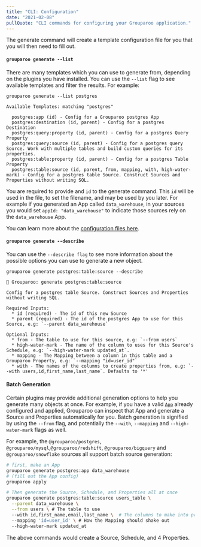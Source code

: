 ```yaml
---
title: "CLI: Configuration"
date: "2021-02-08"
pullQuote: "CLI commands for configuring your Grouparoo application."
---
```


<CLICommand name="generate" />

The generate command will create a template configuration file for you that you will then need to fill out.

#### `grouparoo generate --list`

There are many templates which you can use to generate from, depending on the plugins you have installed. You can use the `--list` flag to see available templates and filter the results. For example:

```
grouparoo generate --list postgres

Available Templates: matching "postgres"

  postgres:app (id) - Config for a Grouparoo postgres App
  postgres:destination (id, parent) - Config for a postgres Destination
  postgres:query:property (id, parent) - Config for a postgres Query Property
  postgres:query:source (id, parent) - Config for a postgres query Source. Work with multiple tables and build custom queries for its properties.
  postgres:table:property (id, parent) - Config for a postgres Table Property
  postgres:table:source (id, parent, from, mapping, with, high-water-mark) - Config for a postgres table Source. Construct Sources and Properties without writing SQL.
```

You are required to provide and `id` to the generate command. This `id` will be used in the file, to set the filename, and may be used by you later. For example if you generated an App called `data_warehouse`, in your sources you would set `appId: "data_warehouse"` to indicate those sources rely on the `data_warehouse` App.

You can learn more about the [configuration files here](/docs/config/code-config).

#### `grouparoo generate --describe`

You can use the `--describe flag` to see more information about the possible options you can use to generate a new object.

```
grouparoo generate postgres:table:source --describe

🦘 Grouparoo: generate postgres:table:source

Config for a postgres table Source. Construct Sources and Properties without writing SQL.

Required Inputs:
  * id (required) - The id of this new Source
  * parent (required) - The id of the postgres App to use for this Source, e.g: `--parent data_warehouse`

Optional Inputs:
  * from - The table to use for this source, e.g: `--from users`
  * high-water-mark - The name of the column to uses for this Source's Schedule, e.g: `--high-water-mark updated_at`.
  * mapping - The Mapping between a column in this table and a Grouparoo Property, e.g: `--mapping "id=user_id"`
  * with - The names of the columns to create properties from, e.g: `--with users,id,first_name,last_name`. Defaults to '*'
```

#### Batch Generation

Certain plugins may provide additional generation options to help you generate many objects at once. For example, if you have a valid [`App`](/docs/config/code-config/apps) already configured and applied, Grouparoo can inspect that App and generate a Source and Properties automatically for you. Batch generation is signified by using the `--from` flag, and potentially the `--with`, `--mapping` and `--high-water-mark` flags as well.

For example, the `@grouparoo/postgres`, `@grouparoo/mysql`,`@grouparoo/redshift`, `@grouparoo/bigquery` and `@grouparoo/snowflake` sources all support batch source generation:

```bash
# first, make an App
grouparoo generate postgres:app data_warehouse
# (fill out the App config)
grouparoo apply

# Then generate the Source, Schedule, and Properties all at once
grouparoo generate postgres:table:source users_table \
  --parent data_warehouse \
  --from users \ # The table to use
  --with id,first_name,email,last_name \  # The columns to make into properties (default *)
  --mapping 'id=user_id' \ # How the Mapping should shake out
  --high-water-mark updated_at
```

The above commands would create a Source, Schedule, and 4 Properties.

<CLICommand name="validate" />

<CLICommand name="apply" />
